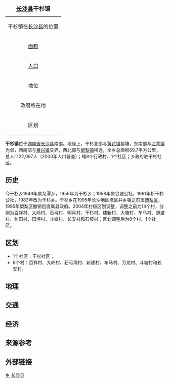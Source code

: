 {| border="1" cellpadding="2" cellspacing="0" align="right"
|+ <span style="font-size:large;">'''[[长沙县|长沙县]]干杉镇'''</span>
|-----
|align=center colspan=2|干杉镇在[[长沙县|长沙县]]的位置<br />
{{Image label begin|image=Divisions of Changsha county.gif|width={{{width|280}}}|float={{{float|none}}}}}
{{Image label|x=0.475|y=0.815|scale={{{width|340}}}|text=<span style="color:#0000FF; font-size:large;">干杉镇</span>}}
{{Image label|x=0.415|y=0.805|scale={{{width|340}}}|text=[[File:Red_pog.svg|9px]]}}
{{Image label end}}
|-----
| [[面积|面积]]|| <span style="font-size:medium;">69.7[[公里|公里]]<sup>2</sup></span>
|-----
| [[人口|人口]] || <span style="font-size:medium;">22,097人(2000年)</span>
|-----
| 地位 || 长沙县乡镇
|-----
| 政府所在地 ||干杉社区
|-----
| 区划 ||8个村、1个社区
|}

'''干杉镇'''位于[[湖南省|湖南省]][[长沙县|长沙县]]南部。地缘上，干杉北部与[[黄花镇_(长沙县)|黄花镇]]接壤，东南部与[[江背镇_(长沙县)|江背镇]]为邻，西南部与[[黄兴镇|黄兴镇]]交界，西北部与[[榔梨镇|㮾梨镇]]相连，全乡总面积69.7平方公里，总人口22,097人（2000年人口普查）；辖8个行政村、1个社区；乡政府驻干杉社区。

==历史==
今干杉乡1949年属龙潭乡，1956年为干杉乡；1958年属谷塘公社，1961年析干杉公社，1983年改为干杉乡。干杉乡在1995年长沙地区撤区并乡镇之前属[[榔梨区|㮾梨区]]，1995年㮾梨区撤销后直属县政府。2004年村级区划调整，调整之前为14个村，分别为百祥村、大岭村、石弓村、明月村、干杉村、建新村、大塘村、车马村、道渡村、纠田村、田坪村、斗塘村、长安村和石坡村；区划调整后为8个村、1个社区。

==区划==
* 1个社区：干杉社区；
* 8个村：百祥村、大岭村、石弓湾村、新建村、车马村、万龙村、斗塘村和长安村。

==地理==

==交通==

==经济==

==来源参考==
{{Reflist}}

==外部链接==

{{湖南小作品}}
{{长沙县行政区划}}
[[Category:长沙县行政区划|乡]]
[[Category:长沙乡镇|长沙县]]